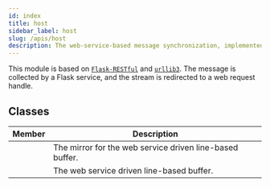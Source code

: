 ```yaml
---
id: index
title: host
sidebar_label: host
slug: /apis/host
description: The web-service-based message synchronization, implemented based on Flask-RESTful and urllib3.
---
```




<APITopBar type="module" isPrivate={true} source="host" />

This module is based on [`Flask-RESTful`<IconExternalLink/>][link-flask-restful] and [`urllib3`<IconExternalLink/>][link-urllib3]. The message is collected by a Flask service, and the stream is redirected to a web request handle.

## Classes

|                                          Member                                          | <center>Description</center>                             |
| :--------------------------------------------------------------------------------------: | :------------------------------------------------------- |
| [<IconObjType type="class" hasText={true} text="LineHostMirror"/>](./LineHostMirror.mdx) | The mirror for the web service driven line-based buffer. |
| [<IconObjType type="class" hasText={true} text="LineHostBuffer"/>](./LineHostBuffer.mdx) | The web service driven line-based buffer.                |

[link-flask-restful]: https://flask-restful.readthedocs.io/en/latest/
[link-urllib3]: https://urllib3.readthedocs.io/en/latest/index.html

